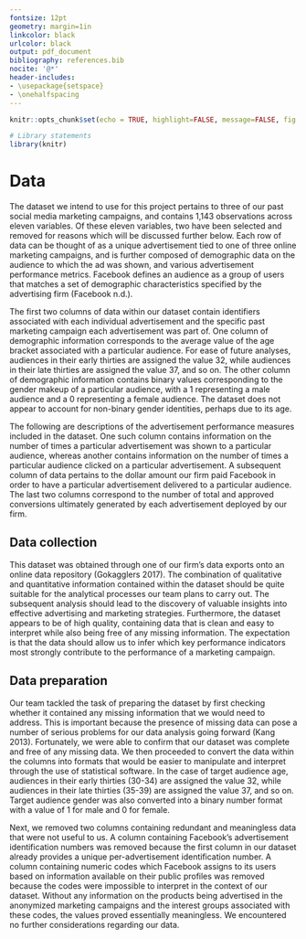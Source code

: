---
fontsize: 12pt
geometry: margin=1in
linkcolor: black
urlcolor: black
output: pdf_document
bibliography: references.bib 
nocite: '@*'
header-includes:
- \usepackage{setspace}
- \onehalfspacing
---

```{r setup2, include=FALSE}
knitr::opts_chunk$set(echo = TRUE, highlight=FALSE, message=FALSE, fig.align = "center")
```

```{r, echo = FALSE, warning = FALSE, message = FALSE, include = FALSE}
# Library statements
library(knitr)
```

# Data
The dataset we intend to use for this project pertains to three of our past social media marketing campaigns, and contains 1,143 observations across eleven variables. Of these eleven variables, two have been selected and removed for reasons which will be discussed further below. Each row of data can be thought of as a unique advertisement tied to one of three online marketing campaigns, and is further composed of demographic data on the audience to which the ad was shown, and various advertisement performance metrics. Facebook defines an audience as a group of users that matches a set of demographic characteristics specified by the advertising firm (Facebook n.d.).
\newline

The first two columns of data within our dataset contain identifiers associated with each individual advertisement and the specific past marketing campaign each advertisement was part of. One column of  demographic information corresponds to the average value of the age bracket associated with a particular audience. For ease of future analyses, audiences in their early thirties are assigned the value 32, while audiences in their late thirties are assigned the value 37, and so on.  The other column of demographic information contains binary values corresponding to the gender makeup of a particular audience, with a 1 representing a male audience and a 0 representing a female audience. The dataset does not appear to account for non-binary gender identities, perhaps due to its age.
\newline

The following are descriptions of the advertisement performance measures included in the dataset. One such column contains information on the number of times a particular advertisement was shown to a particular audience, whereas another contains information on the number of times a particular audience clicked on a particular advertisement. A subsequent column of data pertains to the dollar amount our firm paid Facebook in order to have a particular advertisement delivered to a particular audience. The last two columns correspond to the number of total and approved conversions ultimately generated by each advertisement deployed by our firm. 

## Data collection
This dataset was obtained through one of our firm’s data exports onto an online data repository (Gokagglers 2017). The combination of qualitative and quantitative information contained within the dataset should be quite suitable for the analytical processes our team plans to carry out. The subsequent analysis should lead to the discovery of valuable insights into effective advertising and marketing strategies. Furthermore, the dataset appears to be of high quality, containing data that is clean and easy to interpret while also being free of any missing information. The expectation is that the data should allow us to infer which key performance indicators most strongly contribute to the performance of a marketing campaign.

## Data preparation
Our team tackled the task of preparing the dataset by first checking whether it contained any missing information that we would need to address. This is important because the presence of missing data can pose a number of serious problems for our data analysis going forward (Kang 2013). Fortunately, we were able to confirm that our dataset was complete and free of any missing data. We then proceeded to convert the data within the columns into formats that would be easier to manipulate and interpret through the use of statistical software. In the case of target audience age, audiences in their early thirties (30-34) are assigned the value 32, while audiences in their late thirties (35-39) are assigned the value 37, and so on. Target audience gender was also converted into a binary number format with a value of 1 for male and 0 for female.
\newline

Next, we removed two columns containing redundant and meaningless data that were not useful to us. A column containing Facebook’s advertisement identification numbers was removed because the first column in our dataset already provides a unique per-advertisement identification number. A column containing numeric codes which Facebook assigns to its users based on information available on their public profiles was removed because the codes were impossible to interpret in the context of our dataset. Without any information on the products being advertised in the anonymized marketing campaigns and the interest groups associated with these codes, the values proved essentially meaningless. We encountered no further considerations regarding our data.